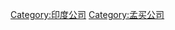 {{Commonscat|Companies listed on the Bombay Stock Exchange}}

[[Category:印度公司|Category:印度公司]]
[[Category:孟买公司|Category:孟买公司]]